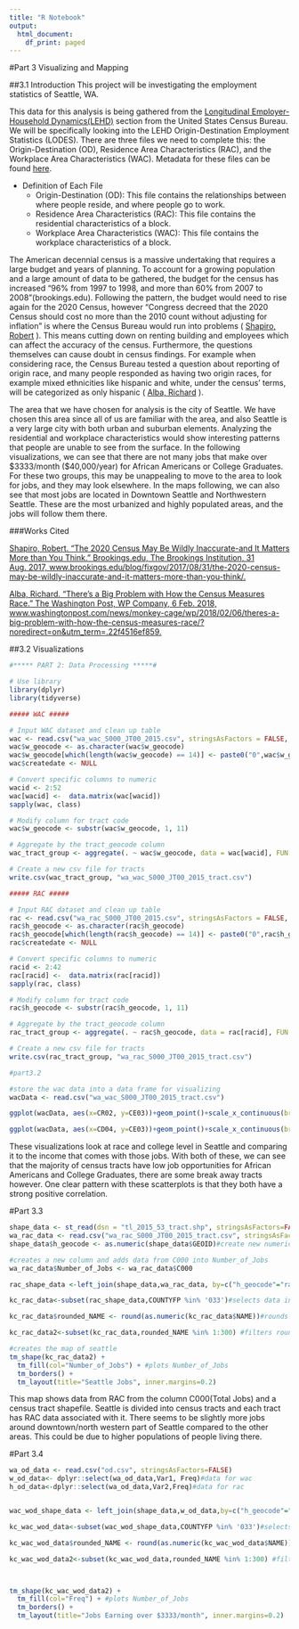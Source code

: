 ---
title: "R Notebook"
output:
  html_document:
    df_print: paged
---

#Part 3 Visualizing and Mapping

##3.1 Introduction
This project will be investigating the employment statistics of Seattle, WA. 

This data for this analysis is being gathered from the [Longitudinal Employer-Household Dynamics(LEHD)](https://lehd.ces.census.gov/data/#lodes) section from the United States Census Bureau. We will be specifically looking into the LEHD Origin-Destination Employment Statistics (LODES). There are three files we need to complete this: the Origin-Destination (OD), Residence Area Characteristics (RAC), and the Workplace Area Characteristics (WAC). Metadata for these files can be found [here](https://lehd.ces.census.gov/data/lodes/LODES7/LODESTechDoc7.3.pdf).

* Definition of Each File
  + Origin-Destination (OD): This file contains the relationships between where people reside, and where people go to work. 
  + Residence Area Characteristics (RAC): This file contains the residential characteristics of a block.
  + Workplace Area Characteristics (WAC): This file contains the workplace characteristics of a block.
  
The American decennial census is a massive undertaking that requires a large budget and years of planning. To account for a growing population and a large amount of data to be gathered, the budget for the census has increased "96% from 1997 to 1998, and more than 60% from 2007 to 2008"(brookings.edu). Following the pattern, the budget would need to rise again for the 2020 Census, however "Congress decreed that the 2020 Census should cost no more than the 2010 count without adjusting for inflation" is where the Census Bureau would run into problems ( [Shapiro, Robert](https://www.brookings.edu/blog/fixgov/2017/08/31/the-2020-census-may-be-wildly-inaccurate-and-it-matters-more-than-you-think/) ). This means cutting down on renting building and employees which can affect the accuracy of the census. Furthermore, the questions themselves can cause doubt in census findings. For example when considering race, the Census Bureau tested a question about reporting of origin race, and many people responded as having two origin races, for example mixed ethnicities like hispanic and white, under the census' terms, will be categorized as only hispanic ( [Alba, Richard](https://www.washingtonpost.com/news/monkey-cage/wp/2018/02/06/theres-a-big-problem-with-how-the-census-measures-race/?noredirect=on&utm_term=.22f4516ef859) ). 


The area that we have chosen for analysis is the city of Seattle. We have chosen this area since all of us are familiar with the area, and also Seattle is a very large city with both urban and suburban elements. Analyzing the residential and workplace characteristics would show interesting patterns that people are unable to see from the surface. In the following visualizations, we can see that there are not many jobs that make over $3333/month ($40,000/year) for African Americans or College Graduates. For these two groups, this may be unappealing to move to the area to look for jobs, and they may look elsewhere. In the maps following, we can also see that most jobs are located in Downtown Seattle and Northwestern Seattle. These are the most urbanized and highly populated areas, and the jobs will follow them there. 

###Works Cited

[Shapiro, Robert. "The 2020 Census May Be Wildly Inaccurate-and It Matters More than You Think." Brookings.edu, The Brookings Institution, 31 Aug. 2017, www.brookings.edu/blog/fixgov/2017/08/31/the-2020-census-may-be-wildly-inaccurate-and-it-matters-more-than-you-think/.](https://www.brookings.edu/blog/fixgov/2017/08/31/the-2020-census-may-be-wildly-inaccurate-and-it-matters-more-than-you-think/)

[Alba, Richard. "There's a Big Problem with How the Census Measures Race." The Washington Post, WP Company, 6 Feb. 2018, www.washingtonpost.com/news/monkey-cage/wp/2018/02/06/theres-a-big-problem-with-how-the-census-measures-race/?noredirect=on&utm_term=.22f4516ef859.](https://www.washingtonpost.com/news/monkey-cage/wp/2018/02/06/theres-a-big-problem-with-how-the-census-measures-race/?noredirect=on&utm_term=.22f4516ef859)

##3.2 Visualizations
```{r echo=FALSE, warning=FALSE, message=FALSE}
#***** PART 2: Data Processing *****#

# Use library
library(dplyr)
library(tidyverse)

##### WAC #####

# Input WAC dataset and clean up table
wac <- read.csv("wa_wac_S000_JT00_2015.csv", stringsAsFactors = FALSE, fileEncoding = "latin1")
wac$w_geocode <- as.character(wac$w_geocode)
wac$w_geocode[which(length(wac$w_geocode) == 14)] <- paste0("0",wac$w_geocode[which(length(wac$w_geocode) == 14)])
wac$createdate <- NULL

# Convert specific columns to numeric
wacid <- 2:52
wac[wacid] <-  data.matrix(wac[wacid])
sapply(wac, class)

# Modify column for tract code
wac$w_geocode <- substr(wac$w_geocode, 1, 11)

# Aggregate by the tract_geocode column
wac_tract_group <- aggregate(. ~ wac$w_geocode, data = wac[wacid], FUN = sum)

# Create a new csv file for tracts
write.csv(wac_tract_group, "wa_wac_S000_JT00_2015_tract.csv")

##### RAC #####

# Input RAC dataset and clean up table
rac <- read.csv("wa_rac_S000_JT00_2015.csv", stringsAsFactors = FALSE, fileEncoding = "latin1")
rac$h_geocode <- as.character(rac$h_geocode)
rac$h_geocode[which(length(rac$h_geocode) == 14)] <- paste0("0",rac$h_geocode[which(length(rac$h_geocode) == 14)])
rac$createdate <- NULL

# Convert specific columns to numeric
racid <- 2:42
rac[racid] <-  data.matrix(rac[racid])
sapply(rac, class)

# Modify column for tract code
rac$h_geocode <- substr(rac$h_geocode, 1, 11)

# Aggregate by the tract_geocode column
rac_tract_group <- aggregate(. ~ rac$h_geocode, data = rac[racid], FUN = sum)

# Create a new csv file for tracts
write.csv(rac_tract_group, "wa_rac_S000_JT00_2015_tract.csv")

#part3.2

#store the wac data into a data frame for visualizing
wacData <- read.csv("wa_wac_S000_JT00_2015_tract.csv")

ggplot(wacData, aes(x=CR02, y=CE03))+geom_point()+scale_x_continuous(breaks = seq(0, 4000, 500))+scale_y_continuous(breaks = seq(0, 50000, 5000))+labs(title = "Jobs making over $3333/month over Number of Jobs for African Americans", x = "Number of Jobs for African Americans", y = "Number of Jobs Making Over $3333/month")

ggplot(wacData, aes(x=CD04, y=CE03))+geom_point()+scale_x_continuous(breaks = seq(0, 40000, 2500))+scale_y_continuous(breaks = seq(0, 50000, 5000))+labs(title = "Jobs making over $3333/month over Number of Jobs for College Graduates", x = "Number of Jobs for College Graduates", y = "Number of Jobs Making over $3333/month")


```
These visualizations look at race and college level in Seattle and comparing it to the income that comes with those jobs. With both of these, we can see that the majority of census tracts have low job opportunities for African Americans and College Graduates, there are some break away tracts however. One clear pattern with these scatterplots is that they both have a strong positive correlation. 

#Part 3.3

```{r}
shape_data <- st_read(dsn = "tl_2015_53_tract.shp", stringsAsFactors=FALSE)
wa_rac_data <- read.csv("wa_rac_S000_JT00_2015_tract.csv", stringsAsFactors=FALSE)
shape_data$h_geocode <- as.numeric(shape_data$GEOID)#create new numeric column in shaped data called h_geocode

#creates a new column and adds data from C000 into Number_of_Jobs
wa_rac_data$Number_of_Jobs <- wa_rac_data$C000

rac_shape_data <-left_join(shape_data,wa_rac_data, by=c("h_geocode"="rac.h_geocode"))#join 2 tables by h_geocode column

kc_rac_data<-subset(rac_shape_data,COUNTYFP %in% '033')#selects data in KC

kc_rac_data$rounded_NAME <- round(as.numeric(kc_rac_data$NAME))#rounds values in NAME

kc_rac_data2<-subset(kc_rac_data,rounded_NAME %in% 1:300) #filters rounded_NAME to select tracts in seattle

#creates the map of seattle
tm_shape(kc_rac_data2) +
  tm_fill(col="Number_of_Jobs") + #plots Number_of_Jobs
  tm_borders() +
  tm_layout(title="Seattle Jobs", inner.margins=0.2)


```

This map shows data from RAC from the column C000(Total Jobs) and a census tract shapefile. Seattle is divided into census tracts and each tract has RAC data associated with it. There seems to be slightly more jobs around downtown/north western part of Seattle compared to the other areas. This could be due to higher populations of people living there. 

#Part 3.4

```{r}
wa_od_data <- read.csv("od.csv", stringsAsFactors=FALSE)
w_od_data<- dplyr::select(wa_od_data,Var1, Freq)#data for wac
h_od_data<-dplyr::select(wa_od_data,Var2,Freq)#data for rac


wac_wod_shape_data <- left_join(shape_data,w_od_data,by=c("h_geocode"="Var1"))

kc_wac_wod_data<-subset(wac_wod_shape_data,COUNTYFP %in% '033')#selects data in KC

kc_wac_wod_data$rounded_NAME <- round(as.numeric(kc_wac_wod_data$NAME))#rounds values in NAME

kc_wac_wod_data2<-subset(kc_wac_wod_data,rounded_NAME %in% 1:300) #filters rounded_NAME to select tracts in seattle



tm_shape(kc_wac_wod_data2) +
  tm_fill(col="Freq") + #plots Number_of_Jobs
  tm_borders() +
  tm_layout(title="Jobs Earning over $3333/month", inner.margins=0.2)



```
